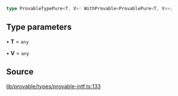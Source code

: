 ```ts
type ProvableTypePure<T, V>: WithProvable<ProvablePure<T, V>>;
```

## Type parameters

• **T** = `any`

• **V** = `any`

## Source

[lib/provable/types/provable-intf.ts:133](https://github.com/o1-labs/o1js/blob/6ebbc23710f6de023fea6d83dc93c5a914c571f2/src/lib/provable/types/provable-intf.ts#L133)
